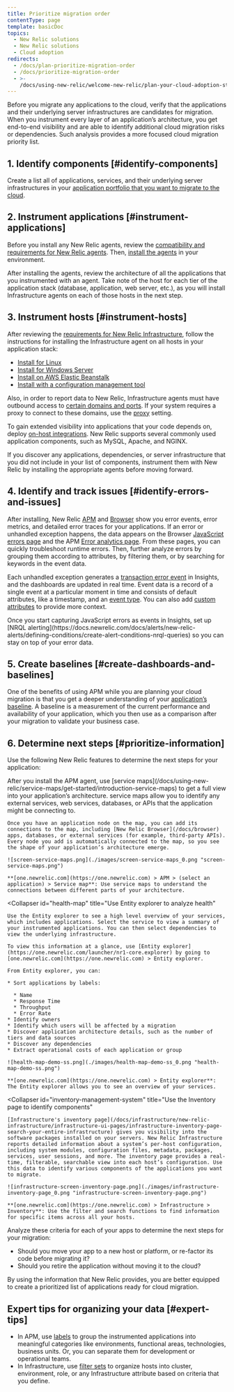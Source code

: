 ```yaml
---
title: Prioritize migration order
contentType: page
template: basicDoc
topics:
  - New Relic solutions
  - New Relic solutions
  - Cloud adoption
redirects:
  - /docs/plan-prioritize-migration-order
  - /docs/prioritize-migration-order
  - >-
    /docs/using-new-relic/welcome-new-relic/plan-your-cloud-adoption-strategy/prioritize-migration-order
---
```


Before you migrate any applications to the cloud, verify that the applications and their underlying server infrastructures are candidates for migration. When you instrument every layer of an application’s architecture, you get end-to-end visibility and are able to identify additional cloud migration risks or dependencies. Such analysis provides a more focused cloud migration priority list.

## 1. Identify components [#identify-components]

Create a list all of applications, services, and their underlying server infrastructures in your [application portfolio that you want to migrate to the cloud](/docs/using-new-relic/welcome-new-relic/plan-your-cloud-adoption-strategy/identify-application-dependencies-inventory).

## 2. Instrument applications [#instrument-applications]

Before you install any New Relic agents, review the [compatibility and requirements for New Relic agents](/docs/agents/manage-apm-agents/installation/compatibility-requirements-new-relic-agents). Then, [install the agents](/docs/agents/manage-apm-agents/installation/install-agent) in your environment.

After installing the agents, review the architecture of all the applications that you instrumented with an agent. Take note of the host for each tier of the application stack (database, application, web server, etc.), as you will install Infrastructure agents on each of those hosts in the next step.

## 3. Instrument hosts [#instrument-hosts]

After reviewing the [requirements for New Relic Infrastructure](/docs/infrastructure/new-relic-infrastructure/getting-started/compatibility-requirements-new-relic-infrastructure), follow the instructions for installing the Infrastructure agent on all hosts in your application stack:

* [Install for Linux](/docs/infrastructure/new-relic-infrastructure/installation/install-infrastructure-linux)
* [Install for Windows Server](/docs/infrastructure/new-relic-infrastructure/installation/install-infrastructure-windows-server)
* [Install on AWS Elastic Beanstalk](/docs/infrastructure/new-relic-infrastructure/installation/install-infrastructure-agent-aws-elastic-beanstalk)
* [Install with a configuration management tool](/docs/infrastructure/new-relic-infrastructure/config-management-tools)

Also, in order to report data to New Relic, Infrastructure agents must have outbound access to [certain domains and ports](/docs/apm/new-relic-apm/getting-started/networks#infrastructure). If your system requires a proxy to connect to these domains, use the [proxy](/docs/infrastructure/new-relic-infrastructure/configuration/configure-infrastructure-agent#proxy) setting.

To gain extended visibility into applications that your code depends on, deploy [on-host integrations](/docs/integrations/host-integrations/host-integrations-list). New Relic supports several commonly used application components, such as MySQL, Apache, and NGINX.

<Callout variant="tip">
  If you discover any applications, dependencies, or server infrastructure that you did not include in your list of components, instrument them with New Relic by installing the appropriate agents before moving forward.
</Callout>

## 4. Identify and track issues [#identify-errors-and-issues]

After installing, New Relic [APM](/docs/apm) and [Browser](/docs/browser) show you error events, error metrics, and detailed error traces for your applications. If an error or unhandled exception happens, the data appears on the Browser [JavaScript errors page](https://docs.newrelic.com/docs/browser/new-relic-browser/browser-pro-features/javascript-errors-page-examine-errors-over-time) and the APM [Error analytics page](https://docs.newrelic.com/docs/apm/applications-menu/error-analytics/error-analytics-explore-events-behind-errors). From these pages, you can quickly troubleshoot runtime errors. Then, further analyze errors by grouping them according to attributes, by filtering them, or by searching for keywords in the event data.

Each unhandled exception generates a [transaction error event](/docs/insights/insights-data-sources/default-data/apm-default-event-attributes-insights#transactionerror-event) in Insights, and the dashboards are updated in real time. Event data is a record of a single event at a particular moment in time and consists of default attributes, like a timestamp, and an [event type](/docs/insights/use-insights-ui/getting-started/introduction-new-relic-insights#event-type). You can also add [custom attributes](/docs/agents/manage-apm-agents/agent-data/collect-custom-attributes) to provide more context.

<Callout variant="tip">
  Once you start capturing JavaScript errors as events in Insights, set up [NRQL alerting](https://docs.newrelic.com/docs/alerts/new-relic-alerts/defining-conditions/create-alert-conditions-nrql-queries) so you can stay on top of your error data.
</Callout>

## 5. Create baselines [#create-dashboards-and-baselines]

One of the benefits of using APM while you are planning your cloud migration is that you get a deeper understanding of your [application’s baseline](/docs/plan-application-baselining). A baseline is a measurement of the current performance and availability of your application, which you then use as a comparison after your migration to validate your business case.

## 6. Determine next steps [#prioritize-information]

Use the following New Relic features to determine the next steps for your application:

<CollapserGroup>
  <Collapser
    id="service-maps"
    title="Use service maps to find connections"
  >
    After you install the APM agent, use [service maps](/docs/using-new-relic/service-maps/get-started/introduction-service-maps) to get a full view into your application’s architecture. service maps allow you to identify any external services, web services, databases, or APIs that the application might be connecting to.

    Once you have an application node on the map, you can add its connections to the map, including [New Relic Browser](/docs/browser) apps, databases, or external services (for example, third-party APIs). Every node you add is automatically connected to the map, so you see the shape of your application’s architecture emerge.

    ![screen-service-maps.png](./images/screen-service-maps_0.png "screen-service-maps.png")

    **[one.newrelic.com](https://one.newrelic.com) > APM > (select an application) > Service map**: Use service maps to understand the connections between different parts of your architecture.
  </Collapser>

  <Collapser
    id="health-map"
    title="Use Entity explorer to analyze health"
  >
    Use the Entity explorer to see a high level overview of your services, which includes applications. Select the service to view a summary of your instrumented applications. You can then select dependencies to view the underlying infrastructure.

    To view this information at a glance, use [Entity explorer](https://one.newrelic.com/launcher/nr1-core.explorer) by going to [one.newrelic.com](https://one.newrelic.com) > Entity explorer.

    From Entity explorer, you can:

    * Sort applications by labels:

      * Name
      * Response Time
      * Throughput
      * Error Rate
    * Identify owners
    * Identify which users will be affected by a migration
    * Discover application architecture details, such as the number of tiers and data sources
    * Discover any dependencies
    * Extract operational costs of each application or group

    ![health-map-demo-ss.png](./images/health-map-demo-ss_0.png "health-map-demo-ss.png")

    **[one.newrelic.com](https://one.newrelic.com) > Entity explorer**: The Entity explorer allows you to see an overview of your services.
  </Collapser>

  <Collapser
    id="inventory-management-system"
    title="Use the Inventory page to identify components"
  >
    [Infrastructure's inventory page](/docs/infrastructure/new-relic-infrastructure/infrastructure-ui-pages/infrastructure-inventory-page-search-your-entire-infrastructure) gives you visibility into the software packages installed on your servers. New Relic Infrastructure reports detailed information about a system’s per-host configuration, including system modules, configuration files, metadata, packages, services, user sessions, and more. The inventory page provides a real-time, filterable, searchable view into each host’s configuration. Use this data to identify various components of the applications you want to migrate.

    ![infrastructure-screen-inventory-page.png](./images/infrastructure-inventory-page_0.png "infrastructure-screen-inventory-page.png")

    **[one.newrelic.com](https://one.newrelic.com) > Infrastructure > Inventory**: Use the filter and search functions to find information for specific items across all your hosts.
  </Collapser>
</CollapserGroup>

Analyze these criteria for each of your apps to determine the next steps for your migration:

* Should you move your app to a new host or platform, or re-factor its code before migrating it?
* Should you retire the application without moving it to the cloud?

By using the information that New Relic provides, you are better equipped to create a prioritized list of applications ready for cloud migration.

## Expert tips for organizing your data [#expert-tips]

* In APM, use [labels](/docs/using-new-relic/user-interface-functions/organize-your-data/labels-categories-organize-apps-monitors) to group the instrumented applications into meaningful categories like environments, functional areas, technologies, business units. Or, you can separate them for development or operational teams.
* In Infrastructure, use [filter sets](/docs/infrastructure/new-relic-infrastructure/filter-group/filter-sets-organize-your-infrastructure-hosts) to organize hosts into cluster, environment, role, or any Infrastructure attribute based on criteria that you define.
